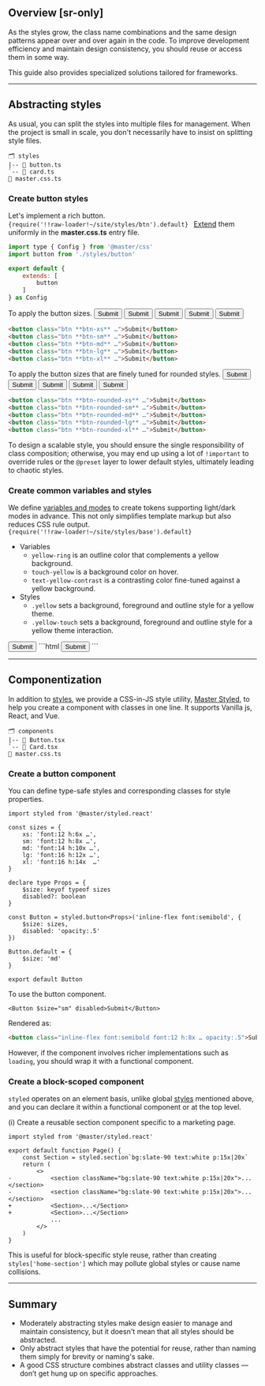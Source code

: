 ## Overview [sr-only]
As the styles grow, the class name combinations and the same design patterns appear over and over again in the code. To improve development efficiency and maintain design consistency, you should reuse or access them in some way.

This guide also provides specialized solutions tailored for frameworks.

---

## Abstracting styles
As usual, you can split the styles into multiple files for management. When the project is small in scale, you don't necessarily have to insist on splitting style files.
```treeview
🗂️ styles
|-- 📄 button.ts
`-- 📄 card.ts
📄 master.css.ts
```

### Create button styles
Let's implement a rich button.
<Code lang="ts" name="styles/button.ts">
    {require('!!raw-loader!~/site/styles/btn').default}
</Code>
[Extend](/guide/configuration#extends) them uniformly in the __master.css.ts__ entry file.
```js name=master.css.ts
import type { Config } from '@master/css'
import button from './styles/button'

export default {
    extends: [
        button
    ]
} as Config
```

To apply the button sizes.
<Demo className="gap:8x">
    <button className="btn btn-xs yellow touch-yellow">Submit</button>
    <button className="btn btn-sm yellow touch-yellow">Submit</button>
    <button className="btn btn-md yellow touch-yellow">Submit</button>
    <button className="btn btn-lg yellow touch-yellow">Submit</button>
    <button className="btn btn-xl yellow touch-yellow">Submit</button>
</Demo>
```html
<button class="btn **btn-xs** …">Submit</button>
<button class="btn **btn-sm** …">Submit</button>
<button class="btn **btn-md** …">Submit</button>
<button class="btn **btn-lg** …">Submit</button>
<button class="btn **btn-xl** …">Submit</button>
```
To apply the button sizes that are finely tuned for rounded styles.
<Demo className="gap:8x">
    <button className="btn btn-rounded-xs yellow touch-yellow">Submit</button>
    <button className="btn btn-rounded-sm yellow touch-yellow">Submit</button>
    <button className="btn btn-rounded-md yellow touch-yellow">Submit</button>
    <button className="btn btn-rounded-lg yellow touch-yellow">Submit</button>
    <button className="btn btn-rounded-xl yellow touch-yellow">Submit</button>
</Demo>
```html
<button class="btn **btn-rounded-xs** …">Submit</button>
<button class="btn **btn-rounded-sm** …">Submit</button>
<button class="btn **btn-rounded-md** …">Submit</button>
<button class="btn **btn-rounded-lg** …">Submit</button>
<button class="btn **btn-rounded-xl** …">Submit</button>
```
To design a scalable style, you should ensure the single responsibility of class composition; otherwise, you may end up using a lot of `!important` to override rules or the `@preset` layer to lower default styles, ultimately leading to chaotic styles.

### Create common variables and styles
We define [variables and modes](/guide/variables-and-modes) to create tokens supporting light/dark modes in advance. This not only simplifies template markup but also reduces CSS rule output.
<Code lang="ts" name="master.css.ts">
    {require('!!raw-loader!~/site/styles/base').default}
</Code>
- Variables
    - `yellow-ring` is an outline color that complements a yellow background.
    - `touch-yellow` is a background color on hover.
    - `text-yellow-contrast` is a contrasting color fine-tuned against a yellow background.
- Styles
    - `.yellow` sets a background, foreground and outline style for a yellow theme.
    - `.yellow-touch` sets a background, foreground and outline style for a yellow theme interaction.

<Demo className="gap:8x">
    <button className="btn btn-md yellow touch-yellow">Submit</button>
</Demo>
```html
<button class="btn btn-md **yellow** **touch-yellow**">Submit</button>
```

---

## Componentization
In addition to [styles](#abstract-styles), we provide a CSS-in-JS style utility, [Master Styled](https://github.com/master-co/styled), to help you create a component with classes in one line. It supports Vanilla js, React, and Vue.

```treeview
🗂️ components
|-- 📄 Button.tsx
`-- 📄 Card.tsx
📄 master.css.ts
```

### Create a button component
You can define type-safe styles and corresponding classes for style properties.
```tsx name=components/Button.tsx
import styled from '@master/styled.react'

const sizes = {
    xs: 'font:12 h:6x …',
    sm: 'font:12 h:8x …',
    md: 'font:14 h:10x …',
    lg: 'font:16 h:12x …',
    xl: 'font:16 h:14x  …'
}

declare type Props = {
    $size: keyof typeof sizes
    disabled?: boolean
}

const Button = styled.button<Props>('inline-flex font:semibold', {
    $size: sizes,
    disabled: 'opacity:.5'
})

Button.default = {
    $size: 'md'
}

export default Button
```
To use the button component.
```tsx
<Button $size="sm" disabled>Submit</Button>
```
Rendered as:
```html
<button class="inline-flex font:semibold font:12 h:8x … opacity:.5">Submit</button>
```
However, if the component involves richer implementations such as `loading`, you should wrap it with a functional component.

### Create a block-scoped component
`styled` operates on an element basis, unlike global [styles](#abstract-styles) mentioned above, and you can declare it within a functional component or at the top level.

(i) Create a reusable section component specific to a marketing page.
```tsx name=page.tsx
import styled from '@master/styled.react'

export default function Page() {
    const Section = styled.section`bg:slate-90 text:white p:15x|20x`
    return (
        <>
-           <section className="bg:slate-90 text:white p:15x|20x">...</section>
-           <section className="bg:slate-90 text:white p:15x|20x">...</section>
+           <Section>...</Section>
+           <Section>...</Section>
            ...
        </>
    )
}
```
This is useful for block-specific style reuse, rather than creating `styles['home-section']` which may pollute global styles or cause name collisions.

---

## Summary

- Moderately abstracting styles make design easier to manage and maintain consistency, but it doesn't mean that all styles should be abstracted.
- Only abstract styles that have the potential for reuse, rather than naming them simply for brevity or naming's sake.
- A good CSS structure combines abstract classes and utility classes — don’t get hung up on specific approaches.